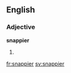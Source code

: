 ==English==

===Adjective===
'''snappier'''
# {{en-comparative of|snappy}}

[[fr:snappier]]
[[sv:snappier]]